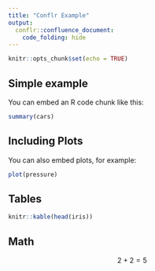 ```yaml
---
title: "Conflr Example"
output: 
  conflr::confluence_document:
    code_folding: hide
---
```


```r
knitr::opts_chunk$set(echo = TRUE)
```

## Simple example

You can embed an R code chunk like this:

```r
summary(cars)
```

## Including Plots

You can also embed plots, for example:

```r
plot(pressure)
```

## Tables

```r
knitr::kable(head(iris))
```

## Math

$$
2 + 2 = 5
$$
